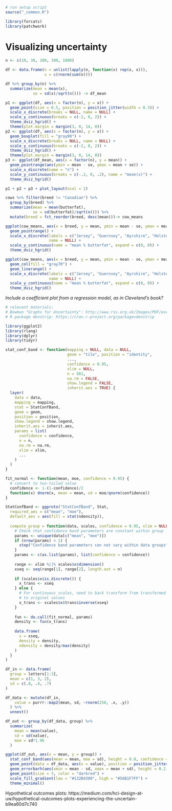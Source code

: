 ```r
# run setup script
source("_common.R")

library(forcats)
library(patchwork)
```

# Visualizing uncertainty {#visualizing-uncertainty}

```r
n <- c(10, 30, 100, 300, 1000)

df <- data.frame(n = unlist(lapply(n, function(x) rep(x, x))),
                 x = c(rnorm(sum(n))))

df %>% group_by(n) %>%
  summarize(mean = mean(x),
            se = sd(x)/sqrt(n())) -> df_mean

p1 <- ggplot(df, aes(x = factor(n), y = x)) + 
  geom_point(size = 0.5, position = position_jitter(width = 0.3)) +
  scale_x_discrete(breaks = NULL, name = NULL) +
  scale_y_continuous(breaks = c(-2, 0, 2)) +
  theme_dviz_hgrid() +
  theme(plot.margin = margin(3, 0, 14, 0))
p2 <- ggplot(df, aes(x = factor(n), y = x)) + 
  geom_boxplot(fill = "gray90") +
  scale_x_discrete(breaks = NULL, name = NULL) +
  scale_y_continuous(breaks = c(-2, 0, 2)) +
  theme_dviz_hgrid() +
  theme(plot.margin = margin(3, 0, 14, 0))
p3 <- ggplot(df_mean, aes(x = factor(n), y = mean)) + 
  geom_pointrange(aes(ymin = mean - se, ymax = mean + se)) +
  scale_x_discrete(name = "n") +
  scale_y_continuous(breaks = c(-.2, 0, .2), name = "mean(x)") +
  theme_dviz_hgrid()

p1 + p2 + p3 + plot_layout(ncol = 1)

```


```r
cows %>% filter(breed != "Canadian") %>%
  group_by(breed) %>%
  summarize(mean = mean(butterfat),
            se = sd(butterfat)/sqrt(n())) %>%
  mutate(breed = fct_reorder(breed, desc(mean)))-> cow_means

ggplot(cow_means, aes(x = breed, y = mean, ymin = mean - se, ymax = mean + se)) +
  geom_pointrange() +
  scale_x_discrete(labels = c("Jersey", "Guernsey", "Ayrshire", "Holstein-\nFriesian"),
                   name = NULL) +
  scale_y_continuous(name = "mean % butterfat", expand = c(0, 0)) +
  theme_dviz_hgrid()
```

```r
ggplot(cow_means, aes(x = breed, y = mean, ymin = mean - se, ymax = mean + se)) +
  geom_col(fill = "gray70") +
  geom_linerange() +
  scale_x_discrete(labels = c("Jersey", "Guernsey", "Ayrshire", "Holstein-\nFriesian"),
                   name = NULL) +
  scale_y_continuous(name = "mean % butterfat", expand = c(0, 0)) +
  theme_dviz_hgrid()
```

*Include a coefficient plot from a regression model, as in Cleveland's book?*

```r
# relevant materials: 
# Bowman "Graphs for Uncertainty": http://www.rss.org.uk/Images/PDF/events/2018/Bowman-5-Sept-2018.pdf
# R package denstrip: https://cran.r-project.org/package=denstrip

library(ggplot2)
library(rlang)
library(dplyr)
library(tidyr)

stat_conf_band <- function(mapping = NULL, data = NULL,
                           geom = "tile", position = "identity",
                           ...,
                           confidence = 0.95,
                           xlim = NULL,
                           n = 501,
                           na.rm = FALSE,
                           show.legend = FALSE,
                           inherit.aes = TRUE) {
  layer(
    data = data,
    mapping = mapping,
    stat = StatConfBand,
    geom = geom,
    position = position,
    show.legend = show.legend,
    inherit.aes = inherit.aes,
    params = list(
      confidence = confidence,
      n = n,
      na.rm = na.rm,
      xlim = xlim,
      ...
    )
  )
}

fit_normal <- function(mean, moe, confidence = 0.95) {
  # convert to two-tailed value
  confidence <- 1-(1-confidence)/2
  function(x) dnorm(x, mean = mean, sd = moe/qnorm(confidence))
}

StatConfBand <- ggproto("StatConfBand", Stat,
  required_aes = c("mean", "moe"),                        
  default_aes = aes(fill = stat(ndensity)),
                        
  compute_group = function(data, scales, confidence = 0.95, xlim = NULL, n = 501) {
    # Check that confidence band parameters are constant within group
    params <- unique(data[c("mean", "moe")])
    if (nrow(params) > 1) {
      stop("Confidence band parameters can not vary within data groups", call. = FALSE)
    }
    params <- c(as.list(params), list(confidence = confidence))
    
    range <- xlim %||% scales$x$dimension()
    xseq <- seq(range[1], range[2], length.out = n)
    
    if (scales$x$is_discrete()) {
      x_trans <- xseq
    } else {
      # For continuous scales, need to back transform from transformed range
      # to original values
      x_trans <- scales$x$trans$inverse(xseq)
    }
    
    fun <- do.call(fit_normal, params)
    density <- fun(x_trans)
    
    data.frame(
      x = xseq,
      density = density,
      ndensity = density/max(density)
    )
  }
)

df_in <- data.frame(
  group = letters[1:3],
  mean = c(1, 3, 2),
  sd = c(.8, .4, .7)
)

df_data <- mutate(df_in, 
    value = purrr::map2(mean, sd, ~rnorm(250, .x, .y))
  ) %>%
  unnest()

df_out <- group_by(df_data, group) %>%
  summarize(
    mean = mean(value),
    sd = sd(value),
    moe = sd*1.96
  )

ggplot(df_out, aes(x = mean, y = group)) +
  stat_conf_band(aes(mean = mean, moe = sd), height = 0.8, confidence = 0.67) +
  geom_point(data = df_data, aes(x = value), position = position_jitter(width = 0), size = 1) +
  geom_errorbarh(aes(xmin = mean - sd, xmax = mean + sd), height = 0.2, color = "darkred", size = 1) +
  geom_point(size = 3, color = "darkred") +
  scale_fill_gradient(low = "#132B4300", high = "#56B1F7FF") +
  theme_minimal()
```

Hypothetical outcomes plots: https://medium.com/hci-design-at-uw/hypothetical-outcomes-plots-experiencing-the-uncertain-b9ea60d7c740
